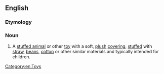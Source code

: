 ==English==

===Etymology===
{{suffix|plush|ie|lang=en}}

===Noun===
{{en-noun}}

# A [[stuffed animal]] or other [[toy]] with a soft, [[plush]] [[covering]], [[stuffed]] with [[straw]], [[bean]]s, [[cotton]] or other similar materials and typically intended for children.

[[Category:en:Toys]]